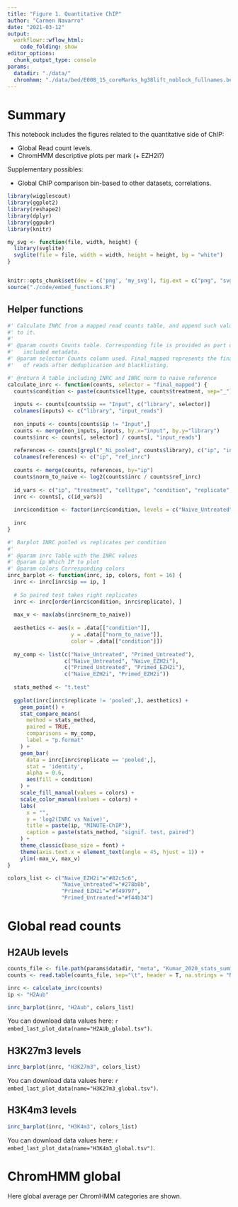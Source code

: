 ```yaml
---
title: "Figure 1. Quantitative ChIP"
author: "Carmen Navarro"
date: "2021-03-12"
output:
  workflowr::wflow_html:
    code_folding: show
editor_options:
  chunk_output_type: console
params:
  datadir: "./data/"
  chromhmm: "./data/bed/E008_15_coreMarks_hg38lift_noblock_fullnames.bed"
---
```


# Summary

This notebook includes the figures related to the quantitative side of ChIP:

- Global Read count levels.
- ChromHMM descriptive plots per mark (+ EZH2i?)


Supplementary possibles:

- Global ChIP comparison bin-based to other datasets, correlations.

```r
library(wigglescout)
library(ggplot2)
library(reshape2)
library(dplyr)
library(ggpubr)
library(knitr)

my_svg <- function(file, width, height) {
  library(svglite)
  svglite(file = file, width = width, height = height, bg = "white")
}


knitr::opts_chunk$set(dev = c('png', 'my_svg'), fig.ext = c("png", "svg"), fig.width = 8, fig.height = 8)
source("./code/embed_functions.R")
```

## Helper functions

```r
#' Calculate INRC from a mapped read counts table, and append such values
#' to it.
#'
#' @param counts Counts table. Corresponding file is provided as part of the 
#'   included metadata.
#' @param selector Counts column used. Final_mapped represents the final number
#'   of reads after deduplication and blacklisting.

#' @return A table including INRC and INRC norm to naive reference
calculate_inrc <- function(counts, selector = "final_mapped") {
  counts$condition <- paste(counts$celltype, counts$treatment, sep="_")
  
  inputs <- counts[counts$ip == "Input", c("library", selector)]
  colnames(inputs) <- c("library", "input_reads")
  
  non_inputs <- counts[counts$ip != "Input",]
  counts <- merge(non_inputs, inputs, by.x="input", by.y="library")
  counts$inrc <- counts[, selector] / counts[, "input_reads"]
  
  references <- counts[grepl("_Ni_pooled", counts$library), c("ip", "inrc")]
  colnames(references) <- c("ip", "ref_inrc")
  
  counts <- merge(counts, references, by="ip")
  counts$norm_to_naive <- log2(counts$inrc / counts$ref_inrc)
  
  id_vars <- c("ip", "treatment", "celltype", "condition", "replicate", "norm_to_naive")
  inrc <- counts[, c(id_vars)]
  
  inrc$condition <- factor(inrc$condition, levels = c("Naive_Untreated", "Primed_Untreated", "Naive_EZH2i", "Primed_EZH2i"))
  
  inrc
}

#' Barplot INRC pooled vs replicates per condition
#'
#' @param inrc Table with the INRC values
#' @param ip Which IP to plot
#' @param colors Corresponding colors
inrc_barplot <- function(inrc, ip, colors, font = 16) {
  inrc <- inrc[inrc$ip == ip, ]
  
  # So paired test takes right replicates
  inrc <- inrc[order(inrc$condition, inrc$replicate), ]
  
  max_v <- max(abs(inrc$norm_to_naive))
  
  aesthetics <- aes(x = .data[["condition"]],
                    y = .data[["norm_to_naive"]],
                    color = .data[["condition"]])
  
  my_comp <- list(c("Naive_Untreated", "Primed_Untreated"),
                  c("Naive_Untreated", "Naive_EZH2i"),
                  c("Primed_Untreated", "Primed_EZH2i"),
                  c("Naive_EZH2i", "Primed_EZH2i"))
  
  stats_method <- "t.test"
  
  ggplot(inrc[inrc$replicate != 'pooled',], aesthetics) +
    geom_point() +
    stat_compare_means(
      method = stats_method,
      paired = TRUE,
      comparisons = my_comp,
      label = "p.format"
    ) +
    geom_bar(
      data = inrc[inrc$replicate == 'pooled',],
      stat = 'identity',
      alpha = 0.6,
      aes(fill = condition)
    ) +
    scale_fill_manual(values = colors) +
    scale_color_manual(values = colors) +
    labs(
      x = "",
      y = 'log2(INRC vs Naïve)',
      title = paste(ip, "MINUTE-ChIP"),
      caption = paste(stats_method, "signif. test, paired")
    ) +
    theme_classic(base_size = font) +
    theme(axis.text.x = element_text(angle = 45, hjust = 1)) +
    ylim(-max_v, max_v)
}

colors_list <- c("Naive_EZH2i"="#82c5c6",
                 "Naive_Untreated"="#278b8b",
                 "Primed_EZH2i"="#f49797",
                 "Primed_Untreated"="#f44b34")

```

# Global read counts

## H2AUb levels

```r
counts_file <- file.path(params$datadir, "meta", "Kumar_2020_stats_summary.csv")
counts <- read.table(counts_file, sep="\t", header = T, na.strings = "NA", stringsAsFactors = F)

inrc <- calculate_inrc(counts) 
ip <- "H2Aub"

inrc_barplot(inrc, "H2Aub", colors_list)
```

You can download data values here: `r embed_last_plot_data(name="H2AUb_global.tsv")`.

## H3K27m3 levels

```r
inrc_barplot(inrc, "H3K27m3", colors_list)
```

You can download data values here: `r embed_last_plot_data(name="H3K27m3_global.tsv")`.

## H3K4m3 levels

```r
inrc_barplot(inrc, "H3K4m3", colors_list)
```

You can download data values here: `r embed_last_plot_data(name="H3K4m3_global.tsv")`.

# ChromHMM global

Here global average per ChromHMM categories are shown.

<!-- ## H3K27m3 -->

<!-- ```{r chromhmm-h3k27m3, fig.width = 13, fig.height = 14} -->
<!-- bwfiles <- list.files(file.path(params$datadir, "bw/Kumar_2020"), pattern = "H3K27m3.*pooled.*hg38.scaled", full.names = T) -->
<!-- labels <- gsub("_pooled.hg38.scaled.bw", "", basename(bwfiles)) -->
<!-- labels <- gsub("_H9", "", labels) -->

<!-- chromhmm <- params$chromhmm -->

<!-- plot_bw_loci_summary_heatmap(bwfiles, chromhmm, labels = labels, remove_top=0.001) -->
<!-- ``` -->

<!-- ## H3K4m3 -->

<!-- ```{r chromhmm-h3k4m3, fig.width = 13, fig.height = 14} -->
<!-- bwfiles <- list.files(file.path(params$datadir, "bw/Kumar_2020"), pattern = "H3K4m3.*pooled.*hg38.scaled", full.names = T) -->
<!-- labels <- gsub("_pooled.hg38.scaled.bw", "", basename(bwfiles)) -->
<!-- labels <- gsub("_H9", "", labels) -->

<!-- plot_bw_loci_summary_heatmap(bwfiles, chromhmm, labels = labels, remove_top=0.001) -->
<!-- ``` -->


<!-- ## H2AUb -->

<!-- ```{r chromhmm-h2aub, fig.width = 13, fig.height = 14} -->
<!-- bwfiles <- list.files(file.path(params$datadir, "bw/Kumar_2020"), pattern = "H2Aub.*pooled.*hg38.scaled", full.names = T) -->
<!-- labels <- gsub("_pooled.hg38.scaled.bw", "", basename(bwfiles)) -->
<!-- labels <- gsub("_H9", "", labels) -->

<!-- chromhmm <- params$chromhmm -->

<!-- plot_bw_loci_summary_heatmap(bwfiles, chromhmm, labels = labels, remove_top=0.001) -->
<!-- ``` -->

